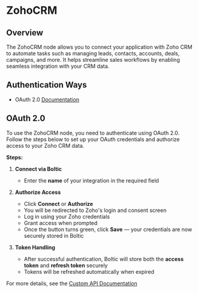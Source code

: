 # ZohoCRM

## Overview

The ZohoCRM node allows you to connect your application with Zoho CRM to automate tasks such as managing leads, contacts, accounts, deals, campaigns, and more. It helps streamline sales workflows by enabling seamless integration with your CRM data.

## Authentication Ways

- OAuth 2.0 <a href="https://www.zoho.com/crm/developer/docs/api/oauth-overview.html" target="_blank" rel="noopener"> Documentation</a>

## OAuth 2.0

To use the ZohoCRM node, you need to authenticate using OAuth 2.0. Follow the steps below to set up your OAuth credentials and authorize access to your Zoho CRM data.

**Steps:**

1. **Connect via Boltic**

   - Enter the **name** of your integration in the required field

2. **Authorize Access**

   - Click **Connect** or **Authorize**
   - You will be redirected to Zoho's login and consent screen
   - Log in using your Zoho credentials
   - Grant access when prompted
   - Once the button turns green, click **Save** — your credentials are now securely stored in Boltic

3. **Token Handling**
   - After successful authentication, Boltic will store both the **access token** and **refresh token** securely
   - Tokens will be refreshed automatically when expired

For more details, see the <a href="https://www.zoho.com/crm/developer/docs/api/v8/api-collection.html" target="_blank" rel="noopener"><span> Custom API Documentation</span></a>
